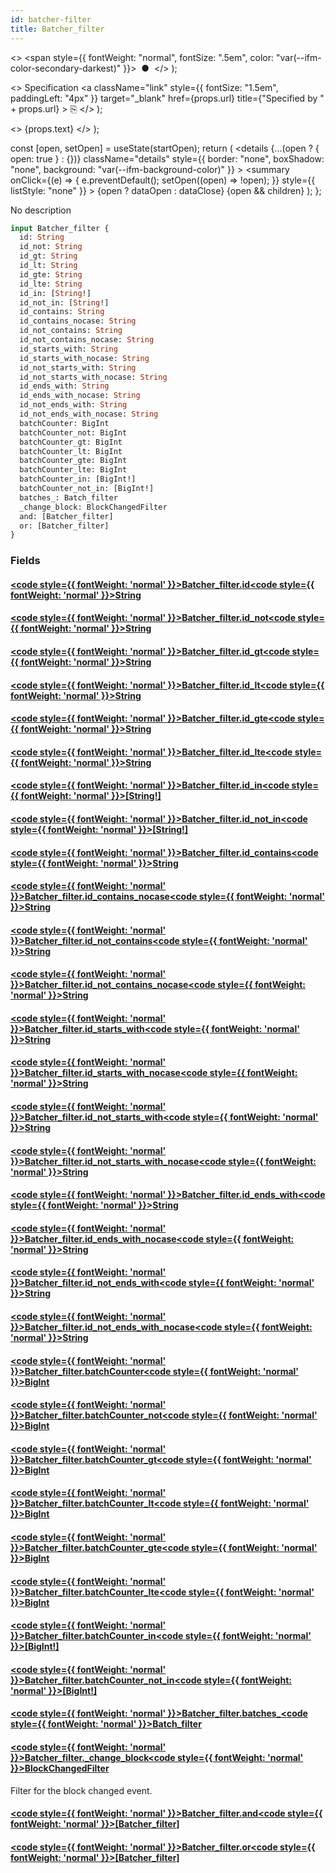 ```yaml
---
id: batcher-filter
title: Batcher_filter
---
```


<head>
  <meta content="noindex" name="robots" />
  <meta charset="utf-8" />
</head>

  <>
    <span style={{ fontWeight: "normal", fontSize: ".5em", color: "var(--ifm-color-secondary-darkest)" }}>
      &nbsp;●&nbsp;
    </span>
  </>
);

  <>
    Specification
    <a
      className="link"
      style={{ fontSize: "1.5em", paddingLeft: "4px" }}
      target="_blank"
      href={props.url}
      title={"Specified by " + props.url}
    >
      ⎘
    </a>
  </>
);

  <>
    <span className={props.class}>{props.text}</span>
  </>
);


  const [open, setOpen] = useState(startOpen);
  return (
    <details
      {...(open ? { open: true } : {})}
      className="details"
      style={{ border: "none", boxShadow: "none", background: "var(--ifm-background-color)" }}
    >
      <summary
        onClick={(e) => {
          e.preventDefault();
          setOpen((open) => !open);
        }}
        style={{ listStyle: "none" }}
      >
        {open ? dataOpen : dataClose}
      </summary>
      {open && children}
    </details>
  );
};

No description

```graphql
input Batcher_filter {
  id: String
  id_not: String
  id_gt: String
  id_lt: String
  id_gte: String
  id_lte: String
  id_in: [String!]
  id_not_in: [String!]
  id_contains: String
  id_contains_nocase: String
  id_not_contains: String
  id_not_contains_nocase: String
  id_starts_with: String
  id_starts_with_nocase: String
  id_not_starts_with: String
  id_not_starts_with_nocase: String
  id_ends_with: String
  id_ends_with_nocase: String
  id_not_ends_with: String
  id_not_ends_with_nocase: String
  batchCounter: BigInt
  batchCounter_not: BigInt
  batchCounter_gt: BigInt
  batchCounter_lt: BigInt
  batchCounter_gte: BigInt
  batchCounter_lte: BigInt
  batchCounter_in: [BigInt!]
  batchCounter_not_in: [BigInt!]
  batches_: Batch_filter
  _change_block: BlockChangedFilter
  and: [Batcher_filter]
  or: [Batcher_filter]
}
```

### Fields

#### [<code style={{ fontWeight: 'normal' }}>Batcher_filter.<b>id</b></code>](#)<Bullet />[<code style={{ fontWeight: 'normal' }}><b>String</b></code>](/docs/api/flow/graphql/the-graph/scalars/string.mdx) <Badge class="badge badge--secondary " text="scalar"/>

#### [<code style={{ fontWeight: 'normal' }}>Batcher_filter.<b>id_not</b></code>](#)<Bullet />[<code style={{ fontWeight: 'normal' }}><b>String</b></code>](/docs/api/flow/graphql/the-graph/scalars/string.mdx) <Badge class="badge badge--secondary " text="scalar"/>

#### [<code style={{ fontWeight: 'normal' }}>Batcher_filter.<b>id_gt</b></code>](#)<Bullet />[<code style={{ fontWeight: 'normal' }}><b>String</b></code>](/docs/api/flow/graphql/the-graph/scalars/string.mdx) <Badge class="badge badge--secondary " text="scalar"/>

#### [<code style={{ fontWeight: 'normal' }}>Batcher_filter.<b>id_lt</b></code>](#)<Bullet />[<code style={{ fontWeight: 'normal' }}><b>String</b></code>](/docs/api/flow/graphql/the-graph/scalars/string.mdx) <Badge class="badge badge--secondary " text="scalar"/>

#### [<code style={{ fontWeight: 'normal' }}>Batcher_filter.<b>id_gte</b></code>](#)<Bullet />[<code style={{ fontWeight: 'normal' }}><b>String</b></code>](/docs/api/flow/graphql/the-graph/scalars/string.mdx) <Badge class="badge badge--secondary " text="scalar"/>

#### [<code style={{ fontWeight: 'normal' }}>Batcher_filter.<b>id_lte</b></code>](#)<Bullet />[<code style={{ fontWeight: 'normal' }}><b>String</b></code>](/docs/api/flow/graphql/the-graph/scalars/string.mdx) <Badge class="badge badge--secondary " text="scalar"/>

#### [<code style={{ fontWeight: 'normal' }}>Batcher_filter.<b>id_in</b></code>](#)<Bullet />[<code style={{ fontWeight: 'normal' }}><b>[String!]</b></code>](/docs/api/flow/graphql/the-graph/scalars/string.mdx) <Badge class="badge badge--secondary " text="list"/> <Badge class="badge badge--secondary " text="scalar"/>

#### [<code style={{ fontWeight: 'normal' }}>Batcher_filter.<b>id_not_in</b></code>](#)<Bullet />[<code style={{ fontWeight: 'normal' }}><b>[String!]</b></code>](/docs/api/flow/graphql/the-graph/scalars/string.mdx) <Badge class="badge badge--secondary " text="list"/> <Badge class="badge badge--secondary " text="scalar"/>

#### [<code style={{ fontWeight: 'normal' }}>Batcher_filter.<b>id_contains</b></code>](#)<Bullet />[<code style={{ fontWeight: 'normal' }}><b>String</b></code>](/docs/api/flow/graphql/the-graph/scalars/string.mdx) <Badge class="badge badge--secondary " text="scalar"/>

#### [<code style={{ fontWeight: 'normal' }}>Batcher_filter.<b>id_contains_nocase</b></code>](#)<Bullet />[<code style={{ fontWeight: 'normal' }}><b>String</b></code>](/docs/api/flow/graphql/the-graph/scalars/string.mdx) <Badge class="badge badge--secondary " text="scalar"/>

#### [<code style={{ fontWeight: 'normal' }}>Batcher_filter.<b>id_not_contains</b></code>](#)<Bullet />[<code style={{ fontWeight: 'normal' }}><b>String</b></code>](/docs/api/flow/graphql/the-graph/scalars/string.mdx) <Badge class="badge badge--secondary " text="scalar"/>

#### [<code style={{ fontWeight: 'normal' }}>Batcher_filter.<b>id_not_contains_nocase</b></code>](#)<Bullet />[<code style={{ fontWeight: 'normal' }}><b>String</b></code>](/docs/api/flow/graphql/the-graph/scalars/string.mdx) <Badge class="badge badge--secondary " text="scalar"/>

#### [<code style={{ fontWeight: 'normal' }}>Batcher_filter.<b>id_starts_with</b></code>](#)<Bullet />[<code style={{ fontWeight: 'normal' }}><b>String</b></code>](/docs/api/flow/graphql/the-graph/scalars/string.mdx) <Badge class="badge badge--secondary " text="scalar"/>

#### [<code style={{ fontWeight: 'normal' }}>Batcher_filter.<b>id_starts_with_nocase</b></code>](#)<Bullet />[<code style={{ fontWeight: 'normal' }}><b>String</b></code>](/docs/api/flow/graphql/the-graph/scalars/string.mdx) <Badge class="badge badge--secondary " text="scalar"/>

#### [<code style={{ fontWeight: 'normal' }}>Batcher_filter.<b>id_not_starts_with</b></code>](#)<Bullet />[<code style={{ fontWeight: 'normal' }}><b>String</b></code>](/docs/api/flow/graphql/the-graph/scalars/string.mdx) <Badge class="badge badge--secondary " text="scalar"/>

#### [<code style={{ fontWeight: 'normal' }}>Batcher_filter.<b>id_not_starts_with_nocase</b></code>](#)<Bullet />[<code style={{ fontWeight: 'normal' }}><b>String</b></code>](/docs/api/flow/graphql/the-graph/scalars/string.mdx) <Badge class="badge badge--secondary " text="scalar"/>

#### [<code style={{ fontWeight: 'normal' }}>Batcher_filter.<b>id_ends_with</b></code>](#)<Bullet />[<code style={{ fontWeight: 'normal' }}><b>String</b></code>](/docs/api/flow/graphql/the-graph/scalars/string.mdx) <Badge class="badge badge--secondary " text="scalar"/>

#### [<code style={{ fontWeight: 'normal' }}>Batcher_filter.<b>id_ends_with_nocase</b></code>](#)<Bullet />[<code style={{ fontWeight: 'normal' }}><b>String</b></code>](/docs/api/flow/graphql/the-graph/scalars/string.mdx) <Badge class="badge badge--secondary " text="scalar"/>

#### [<code style={{ fontWeight: 'normal' }}>Batcher_filter.<b>id_not_ends_with</b></code>](#)<Bullet />[<code style={{ fontWeight: 'normal' }}><b>String</b></code>](/docs/api/flow/graphql/the-graph/scalars/string.mdx) <Badge class="badge badge--secondary " text="scalar"/>

#### [<code style={{ fontWeight: 'normal' }}>Batcher_filter.<b>id_not_ends_with_nocase</b></code>](#)<Bullet />[<code style={{ fontWeight: 'normal' }}><b>String</b></code>](/docs/api/flow/graphql/the-graph/scalars/string.mdx) <Badge class="badge badge--secondary " text="scalar"/>

#### [<code style={{ fontWeight: 'normal' }}>Batcher_filter.<b>batchCounter</b></code>](#)<Bullet />[<code style={{ fontWeight: 'normal' }}><b>BigInt</b></code>](/docs/api/flow/graphql/the-graph/scalars/big-int.mdx) <Badge class="badge badge--secondary " text="scalar"/>

#### [<code style={{ fontWeight: 'normal' }}>Batcher_filter.<b>batchCounter_not</b></code>](#)<Bullet />[<code style={{ fontWeight: 'normal' }}><b>BigInt</b></code>](/docs/api/flow/graphql/the-graph/scalars/big-int.mdx) <Badge class="badge badge--secondary " text="scalar"/>

#### [<code style={{ fontWeight: 'normal' }}>Batcher_filter.<b>batchCounter_gt</b></code>](#)<Bullet />[<code style={{ fontWeight: 'normal' }}><b>BigInt</b></code>](/docs/api/flow/graphql/the-graph/scalars/big-int.mdx) <Badge class="badge badge--secondary " text="scalar"/>

#### [<code style={{ fontWeight: 'normal' }}>Batcher_filter.<b>batchCounter_lt</b></code>](#)<Bullet />[<code style={{ fontWeight: 'normal' }}><b>BigInt</b></code>](/docs/api/flow/graphql/the-graph/scalars/big-int.mdx) <Badge class="badge badge--secondary " text="scalar"/>

#### [<code style={{ fontWeight: 'normal' }}>Batcher_filter.<b>batchCounter_gte</b></code>](#)<Bullet />[<code style={{ fontWeight: 'normal' }}><b>BigInt</b></code>](/docs/api/flow/graphql/the-graph/scalars/big-int.mdx) <Badge class="badge badge--secondary " text="scalar"/>

#### [<code style={{ fontWeight: 'normal' }}>Batcher_filter.<b>batchCounter_lte</b></code>](#)<Bullet />[<code style={{ fontWeight: 'normal' }}><b>BigInt</b></code>](/docs/api/flow/graphql/the-graph/scalars/big-int.mdx) <Badge class="badge badge--secondary " text="scalar"/>

#### [<code style={{ fontWeight: 'normal' }}>Batcher_filter.<b>batchCounter_in</b></code>](#)<Bullet />[<code style={{ fontWeight: 'normal' }}><b>[BigInt!]</b></code>](/docs/api/flow/graphql/the-graph/scalars/big-int.mdx) <Badge class="badge badge--secondary " text="list"/> <Badge class="badge badge--secondary " text="scalar"/>

#### [<code style={{ fontWeight: 'normal' }}>Batcher_filter.<b>batchCounter_not_in</b></code>](#)<Bullet />[<code style={{ fontWeight: 'normal' }}><b>[BigInt!]</b></code>](/docs/api/flow/graphql/the-graph/scalars/big-int.mdx) <Badge class="badge badge--secondary " text="list"/> <Badge class="badge badge--secondary " text="scalar"/>

#### [<code style={{ fontWeight: 'normal' }}>Batcher_filter.<b>batches\_</b></code>](#)<Bullet />[<code style={{ fontWeight: 'normal' }}><b>Batch_filter</b></code>](/docs/api/flow/graphql/the-graph/inputs/batch-filter.mdx) <Badge class="badge badge--secondary " text="input"/>

#### [<code style={{ fontWeight: 'normal' }}>Batcher_filter.<b>\_change_block</b></code>](#)<Bullet />[<code style={{ fontWeight: 'normal' }}><b>BlockChangedFilter</b></code>](/docs/api/flow/graphql/the-graph/inputs/block-changed-filter.mdx) <Badge class="badge badge--secondary " text="input"/>

Filter for the block changed event.

#### [<code style={{ fontWeight: 'normal' }}>Batcher_filter.<b>and</b></code>](#)<Bullet />[<code style={{ fontWeight: 'normal' }}><b>[Batcher_filter]</b></code>](/docs/api/flow/graphql/the-graph/inputs/batcher-filter.mdx) <Badge class="badge badge--secondary " text="list"/> <Badge class="badge badge--secondary " text="input"/>

#### [<code style={{ fontWeight: 'normal' }}>Batcher_filter.<b>or</b></code>](#)<Bullet />[<code style={{ fontWeight: 'normal' }}><b>[Batcher_filter]</b></code>](/docs/api/flow/graphql/the-graph/inputs/batcher-filter.mdx) <Badge class="badge badge--secondary " text="list"/> <Badge class="badge badge--secondary " text="input"/>
